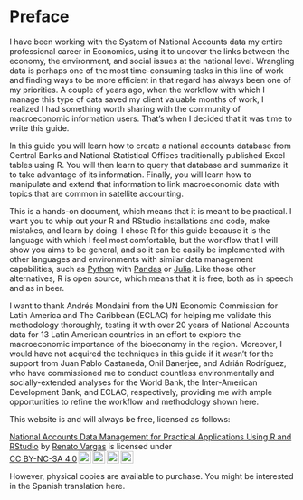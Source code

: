 # Preface {.unnumbered}

I have been working with the System of National Accounts data my entire professional career in Economics, using it to uncover the links between the economy, the environment, and social issues at the national level. Wrangling data is perhaps one of the most time-consuming tasks in this line of work and finding ways to be more efficient in that regard has always been one of my priorities. A couple of years ago, when the workflow with which I manage this type of data saved my client valuable months of work, I realized I had something worth sharing with the community of macroeconomic information users. That's when I decided that it was time to write this guide.

In this guide you will learn how to create a national accounts database from Central Banks and National Statistical Offices traditionally published Excel tables using R. You will then learn to query that database and summarize it to take advantage of its information. Finally, you will learn how to manipulate and extend that information to link macroeconomic data with topics that are common in satellite accounting.

This is a hands-on document, which means that it is meant to be practical. I want you to whip out your R and RStudio installations and code, make mistakes, and learn by doing. I chose R for this guide because it is the language with which I feel most comfortable, but the workflow that I will show you aims to be general, and so it can be easily be implemented with other languages and environments with similar data management capabilities, such as [Python](https://www.python.org/) with [Pandas](https://pandas.pydata.org/) or [Julia](https://julialang.org/). Like those other alternatives, R is open source, which means that it is free, both as in speech and as in beer.

I want to thank Andrés Mondaini from the UN Economic Commission for Latin America and The Caribbean (ECLAC) for helping me validate this methodology thoroughly, testing it with over 20 years of National Accounts data for 13 Latin American countries in an effort to explore the macroeconomic importance of the bioeconomy in the region. Moreover, I would have not acquired the techniques in this guide if it wasn't for the support from Juan Pablo Castaneda, Onil Banerjee, and Adrián Rodríguez, who have commissioned me to conduct countless environmentally and socially-extended analyses for the World Bank, the Inter-American Development Bank, and ECLAC, respectively, providing me with ample opportunities to refine the workflow and methodology shown here.

This website is and will always be free, licensed as follows: 

<p xmlns:cc="http://creativecommons.org/ns#" xmlns:dct="http://purl.org/dc/terms/"><a property="dct:title" rel="cc:attributionURL" href="https://renatovargas.com/guides/SCN-data-book">National Accounts Data Management for Practical Applications Using R and RStudio</a> by <a rel="cc:attributionURL dct:creator" property="cc:attributionName" href="https://renatovargas.com/">Renato Vargas</a> is licensed under <a href="http://creativecommons.org/licenses/by-nc-sa/4.0/?ref=chooser-v1" target="_blank" rel="license noopener noreferrer" style="display:inline-block;">CC BY-NC-SA 4.0<img style="height:22px!important;margin-left:3px;vertical-align:text-bottom;" src="https://mirrors.creativecommons.org/presskit/icons/cc.svg?ref=chooser-v1"><img style="height:22px!important;margin-left:3px;vertical-align:text-bottom;" src="https://mirrors.creativecommons.org/presskit/icons/by.svg?ref=chooser-v1"><img style="height:22px!important;margin-left:3px;vertical-align:text-bottom;" src="https://mirrors.creativecommons.org/presskit/icons/nc.svg?ref=chooser-v1"><img style="height:22px!important;margin-left:3px;vertical-align:text-bottom;" src="https://mirrors.creativecommons.org/presskit/icons/sa.svg?ref=chooser-v1"></a></p>

However, physical copies are available to purchase. You might be interested in the Spanish translation here.
